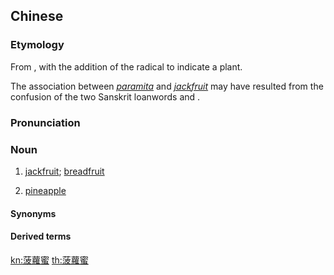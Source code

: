 {{also|菠萝蜜}}
==Chinese==
{{zh-forms|s=菠萝蜜|gloss=-|alt=波羅蜜}}

===Etymology===
From {{zh-l|*波羅蜜|[[paramita]]; [[perfection]]}}, with the addition of the {{zh-l|*艹|grass}} radical to indicate a plant.

The association between ''[[paramita]]'' and ''[[jackfruit]]'' may have resulted from the confusion of the two Sanskrit loanwords {{ltc-l|波羅蜜|[[paramita]]}} and {{ltc-l|波那娑|[[jackfruit]]|id=1,1,1}}.

===Pronunciation===
{{zh-pron
|m=bōluómì
|c=bo1 lo4 mat6
|w=1pu lu miq
|mc=y
|cat=n
}}

===Noun===
{{zh-noun}}

# [[jackfruit]]; [[breadfruit]]
# {{lb|zh|dialectal|_|Mandarin|Min Bei|Wu}} [[pineapple]]

====Synonyms====
{{zh-dial|菠蘿}}

====Derived terms====
{{zh-der|菠蘿}}

[[kn:菠蘿蜜]]
[[th:菠蘿蜜]]